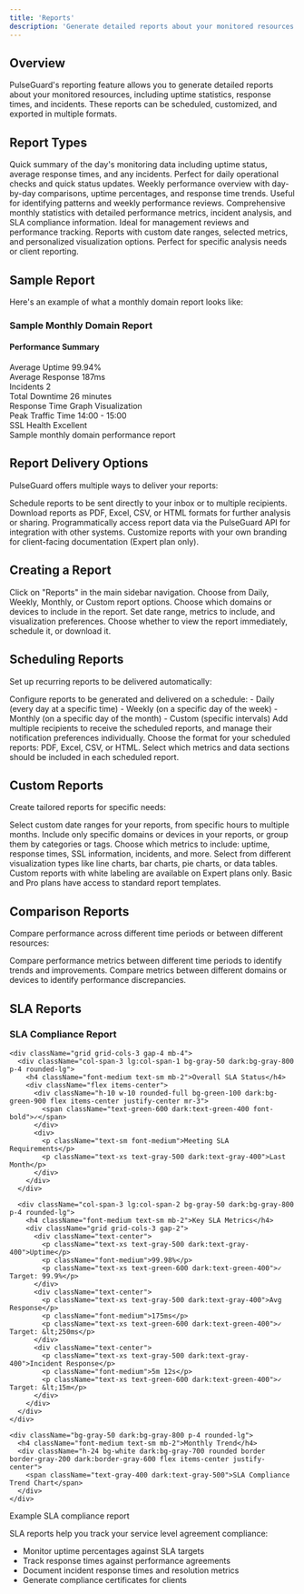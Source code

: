 ```yaml
---
title: 'Reports'
description: 'Generate detailed reports about your monitored resources'
---
```


## Overview

PulseGuard's reporting feature allows you to generate detailed reports about your monitored resources, including uptime statistics, response times, and incidents. These reports can be scheduled, customized, and exported in multiple formats.

## Report Types

<CardGroup cols={2}>
  <Card title="Daily Reports" icon="calendar-day">
    Quick summary of the day's monitoring data including uptime status, average response times, and any incidents. Perfect for daily operational checks and quick status updates.
  </Card>
  <Card title="Weekly Reports" icon="calendar-week">
    Weekly performance overview with day-by-day comparisons, uptime percentages, and response time trends. Useful for identifying patterns and weekly performance reviews.
  </Card>
  <Card title="Monthly Reports" icon="calendar">
    Comprehensive monthly statistics with detailed performance metrics, incident analysis, and SLA compliance information. Ideal for management reviews and performance tracking.
  </Card>
  <Card title="Custom Reports" icon="sliders">
    Reports with custom date ranges, selected metrics, and personalized visualization options. Perfect for specific analysis needs or client reporting.
  </Card>
</CardGroup>

## Sample Report

Here's an example of what a monthly domain report looks like:

<Frame>
  <div className="bg-white dark:bg-gray-700 border border-gray-200 dark:border-gray-600 rounded-lg p-4 shadow-sm">
    <div className="border-b border-gray-200 dark:border-gray-600 pb-3 mb-3">
      <h3 className="text-lg font-medium">Sample Monthly Domain Report</h3>
    </div>
    <div className="flex flex-col lg:flex-row">
      <div className="lg:w-1/3 mb-4 lg:mb-0 lg:pr-4">
        <div className="rounded-lg bg-gray-50 dark:bg-gray-800 p-4">
          <h4 className="text-base font-medium mb-3">Performance Summary</h4>
          <div className="space-y-2">
            <div className="flex justify-between">
              <span className="text-sm text-gray-600 dark:text-gray-400">Average Uptime</span>
              <span className="text-sm font-medium">99.94%</span>
            </div>
            <div className="flex justify-between">
              <span className="text-sm text-gray-600 dark:text-gray-400">Average Response</span>
              <span className="text-sm font-medium">187ms</span>
            </div>
            <div className="flex justify-between">
              <span className="text-sm text-gray-600 dark:text-gray-400">Incidents</span>
              <span className="text-sm font-medium">2</span>
            </div>
            <div className="flex justify-between">
              <span className="text-sm text-gray-600 dark:text-gray-400">Total Downtime</span>
              <span className="text-sm font-medium">26 minutes</span>
            </div>
          </div>
        </div>
      </div>
      <div className="lg:w-2/3">
        <div className="bg-gray-50 dark:bg-gray-800 rounded-lg p-4 h-40 flex items-center justify-center">
          <span className="text-gray-400 dark:text-gray-500">Response Time Graph Visualization</span>
        </div>
        <div className="grid grid-cols-2 gap-4 mt-4">
          <div className="bg-gray-50 dark:bg-gray-800 rounded-lg p-3 flex flex-col items-center justify-center">
            <span className="text-sm text-gray-500 dark:text-gray-400 mb-1">Peak Traffic Time</span>
            <span className="text-base font-medium">14:00 - 15:00</span>
          </div>
          <div className="bg-gray-50 dark:bg-gray-800 rounded-lg p-3 flex flex-col items-center justify-center">
            <span className="text-sm text-gray-500 dark:text-gray-400 mb-1">SSL Health</span>
            <span className="text-base font-medium text-green-600 dark:text-green-400">Excellent</span>
          </div>
        </div>
      </div>
    </div>
  </div>
  <figcaption>Sample monthly domain performance report</figcaption>
</Frame>

## Report Delivery Options

PulseGuard offers multiple ways to deliver your reports:

<CardGroup cols={2}>
  <Card title="Email Delivery" icon="envelope">
    Schedule reports to be sent directly to your inbox or to multiple recipients.
  </Card>
  <Card title="Export Formats" icon="file-export">
    Download reports as PDF, Excel, CSV, or HTML formats for further analysis or sharing.
  </Card>
  <Card title="API Access" icon="code">
    Programmatically access report data via the PulseGuard API for integration with other systems.
  </Card>
  <Card title="White Labeling" icon="tag">
    Customize reports with your own branding for client-facing documentation (Expert plan only).
  </Card>
</CardGroup>

## Creating a Report

<Steps>
  <Step title="Navigate to the Reports section">
    Click on "Reports" in the main sidebar navigation.
  </Step>
  <Step title="Select report type">
    Choose from Daily, Weekly, Monthly, or Custom report options.
  </Step>
  <Step title="Select resources">
    Choose which domains or devices to include in the report.
  </Step>
  <Step title="Configure report parameters">
    Set date range, metrics to include, and visualization preferences.
  </Step>
  <Step title="Set delivery options">
    Choose whether to view the report immediately, schedule it, or download it.
  </Step>
</Steps>

## Scheduling Reports

Set up recurring reports to be delivered automatically:

<AccordionGroup>
  <Accordion title="Recurring Schedule">
    Configure reports to be generated and delivered on a schedule:
    - Daily (every day at a specific time)
    - Weekly (on a specific day of the week)
    - Monthly (on a specific day of the month)
    - Custom (specific intervals)
  </Accordion>
  <Accordion title="Recipient Management">
    Add multiple recipients to receive the scheduled reports, and manage their notification preferences individually.
  </Accordion>
  <Accordion title="Format Selection">
    Choose the format for your scheduled reports: PDF, Excel, CSV, or HTML.
  </Accordion>
  <Accordion title="Content Customization">
    Select which metrics and data sections should be included in each scheduled report.
  </Accordion>
</AccordionGroup>

## Custom Reports

Create tailored reports for specific needs:

<AccordionGroup>
  <Accordion title="Date Range Selection">
    Select custom date ranges for your reports, from specific hours to multiple months.
  </Accordion>
  <Accordion title="Resource Filtering">
    Include only specific domains or devices in your reports, or group them by categories or tags.
  </Accordion>
  <Accordion title="Metric Selection">
    Choose which metrics to include: uptime, response times, SSL information, incidents, and more.
  </Accordion>
  <Accordion title="Visualization Options">
    Select from different visualization types like line charts, bar charts, pie charts, or data tables.
  </Accordion>
</AccordionGroup>

<Note>
  Custom reports with white labeling are available on Expert plans only. Basic and Pro plans have access to standard report templates.
</Note>

## Comparison Reports

Compare performance across different time periods or between different resources:

<CardGroup cols={2}>
  <Card title="Time Period Comparison" icon="clock">
    Compare performance metrics between different time periods to identify trends and improvements.
  </Card>
  <Card title="Resource Comparison" icon="server">
    Compare metrics between different domains or devices to identify performance discrepancies.
  </Card>
</CardGroup>

## SLA Reports

<Frame>
  <div className="bg-white dark:bg-gray-700 rounded-lg p-4 border border-gray-200 dark:border-gray-600">
    <h3 className="text-lg font-medium mb-4">SLA Compliance Report</h3>
    
    <div className="grid grid-cols-3 gap-4 mb-4">
      <div className="col-span-3 lg:col-span-1 bg-gray-50 dark:bg-gray-800 p-4 rounded-lg">
        <h4 className="font-medium text-sm mb-2">Overall SLA Status</h4>
        <div className="flex items-center">
          <div className="h-10 w-10 rounded-full bg-green-100 dark:bg-green-900 flex items-center justify-center mr-3">
            <span className="text-green-600 dark:text-green-400 font-bold">✓</span>
          </div>
          <div>
            <p className="text-sm font-medium">Meeting SLA Requirements</p>
            <p className="text-xs text-gray-500 dark:text-gray-400">Last Month</p>
          </div>
        </div>
      </div>
      
      <div className="col-span-3 lg:col-span-2 bg-gray-50 dark:bg-gray-800 p-4 rounded-lg">
        <h4 className="font-medium text-sm mb-2">Key SLA Metrics</h4>
        <div className="grid grid-cols-3 gap-2">
          <div className="text-center">
            <p className="text-xs text-gray-500 dark:text-gray-400">Uptime</p>
            <p className="font-medium">99.98%</p>
            <p className="text-xs text-green-600 dark:text-green-400">✓ Target: 99.9%</p>
          </div>
          <div className="text-center">
            <p className="text-xs text-gray-500 dark:text-gray-400">Avg Response</p>
            <p className="font-medium">175ms</p>
            <p className="text-xs text-green-600 dark:text-green-400">✓ Target: &lt;250ms</p>
          </div>
          <div className="text-center">
            <p className="text-xs text-gray-500 dark:text-gray-400">Incident Response</p>
            <p className="font-medium">5m 12s</p>
            <p className="text-xs text-green-600 dark:text-green-400">✓ Target: &lt;15m</p>
          </div>
        </div>
      </div>
    </div>
    
    <div className="bg-gray-50 dark:bg-gray-800 p-4 rounded-lg">
      <h4 className="font-medium text-sm mb-2">Monthly Trend</h4>
      <div className="h-24 bg-white dark:bg-gray-700 rounded border border-gray-200 dark:border-gray-600 flex items-center justify-center">
        <span className="text-gray-400 dark:text-gray-500">SLA Compliance Trend Chart</span>
      </div>
    </div>
  </div>
  <figcaption>Example SLA compliance report</figcaption>
</Frame>

SLA reports help you track your service level agreement compliance:

- Monitor uptime percentages against SLA targets
- Track response times against performance agreements
- Document incident response times and resolution metrics
- Generate compliance certificates for clients 

